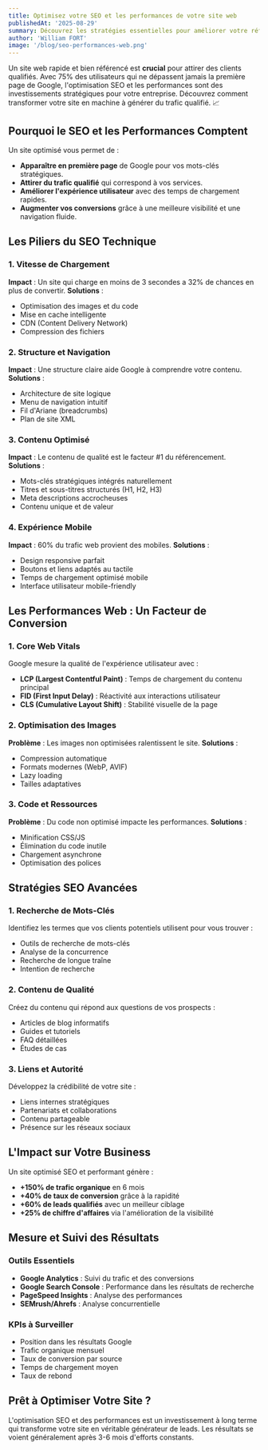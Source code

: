 ```yaml
---
title: Optimisez votre SEO et les performances de votre site web
publishedAt: '2025-08-29'
summary: Découvrez les stratégies essentielles pour améliorer votre référencement naturel et les performances de votre site web pour attirer plus de clients.
author: 'William FORT'
image: '/blog/seo-performances-web.png'
---
```


Un site web rapide et bien référencé est **crucial** pour attirer des clients qualifiés. Avec 75% des utilisateurs qui ne dépassent jamais la première page de Google, l'optimisation SEO et les performances sont des investissements stratégiques pour votre entreprise. Découvrez comment transformer votre site en machine à générer du trafic qualifié. 📈

## Pourquoi le SEO et les Performances Comptent

Un site optimisé vous permet de :

- **Apparaître en première page** de Google pour vos mots-clés stratégiques.
- **Attirer du trafic qualifié** qui correspond à vos services.
- **Améliorer l'expérience utilisateur** avec des temps de chargement rapides.
- **Augmenter vos conversions** grâce à une meilleure visibilité et une navigation fluide.

## Les Piliers du SEO Technique

### 1. Vitesse de Chargement

**Impact** : Un site qui charge en moins de 3 secondes a 32% de chances en plus de convertir.
**Solutions** :

- Optimisation des images et du code
- Mise en cache intelligente
- CDN (Content Delivery Network)
- Compression des fichiers

### 2. Structure et Navigation

**Impact** : Une structure claire aide Google à comprendre votre contenu.
**Solutions** :

- Architecture de site logique
- Menu de navigation intuitif
- Fil d'Ariane (breadcrumbs)
- Plan de site XML

### 3. Contenu Optimisé

**Impact** : Le contenu de qualité est le facteur #1 du référencement.
**Solutions** :

- Mots-clés stratégiques intégrés naturellement
- Titres et sous-titres structurés (H1, H2, H3)
- Meta descriptions accrocheuses
- Contenu unique et de valeur

### 4. Expérience Mobile

**Impact** : 60% du trafic web provient des mobiles.
**Solutions** :

- Design responsive parfait
- Boutons et liens adaptés au tactile
- Temps de chargement optimisé mobile
- Interface utilisateur mobile-friendly

## Les Performances Web : Un Facteur de Conversion

### 1. Core Web Vitals

Google mesure la qualité de l'expérience utilisateur avec :

- **LCP (Largest Contentful Paint)** : Temps de chargement du contenu principal
- **FID (First Input Delay)** : Réactivité aux interactions utilisateur
- **CLS (Cumulative Layout Shift)** : Stabilité visuelle de la page

### 2. Optimisation des Images

**Problème** : Les images non optimisées ralentissent le site.
**Solutions** :

- Compression automatique
- Formats modernes (WebP, AVIF)
- Lazy loading
- Tailles adaptatives

### 3. Code et Ressources

**Problème** : Du code non optimisé impacte les performances.
**Solutions** :

- Minification CSS/JS
- Élimination du code inutile
- Chargement asynchrone
- Optimisation des polices

## Stratégies SEO Avancées

### 1. Recherche de Mots-Clés

Identifiez les termes que vos clients potentiels utilisent pour vous trouver :

- Outils de recherche de mots-clés
- Analyse de la concurrence
- Recherche de longue traîne
- Intention de recherche

### 2. Contenu de Qualité

Créez du contenu qui répond aux questions de vos prospects :

- Articles de blog informatifs
- Guides et tutoriels
- FAQ détaillées
- Études de cas

### 3. Liens et Autorité

Développez la crédibilité de votre site :

- Liens internes stratégiques
- Partenariats et collaborations
- Contenu partageable
- Présence sur les réseaux sociaux

## L'Impact sur Votre Business

Un site optimisé SEO et performant génère :

- **+150% de trafic organique** en 6 mois
- **+40% de taux de conversion** grâce à la rapidité
- **+60% de leads qualifiés** avec un meilleur ciblage
- **+25% de chiffre d'affaires** via l'amélioration de la visibilité

## Mesure et Suivi des Résultats

### Outils Essentiels

- **Google Analytics** : Suivi du trafic et des conversions
- **Google Search Console** : Performance dans les résultats de recherche
- **PageSpeed Insights** : Analyse des performances
- **SEMrush/Ahrefs** : Analyse concurrentielle

### KPIs à Surveiller

- Position dans les résultats Google
- Trafic organique mensuel
- Taux de conversion par source
- Temps de chargement moyen
- Taux de rebond

## Prêt à Optimiser Votre Site ?

L'optimisation SEO et des performances est un investissement à long terme qui transforme votre site en véritable générateur de leads. Les résultats se voient généralement après 3-6 mois d'efforts constants.
